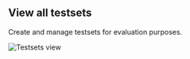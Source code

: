 ## View all testsets

Create and manage testsets for evaluation purposes.

![Testsets view](testsetsView)
